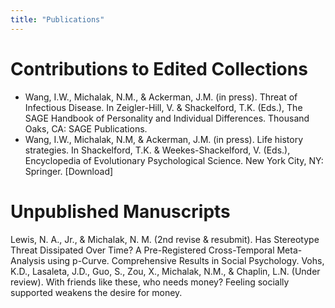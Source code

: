 ```yaml
---
title: "Publications"
---
```


# Contributions to Edited Collections
* Wang, I.W., Michalak, N.M., & Ackerman, J.M. (in press). Threat of Infectious Disease. In Zeigler-Hill, V. & Shackelford, T.K. (Eds.), The SAGE Handbook of Personality and Individual Differences. Thousand Oaks, CA: SAGE Publications.
* Wang, I.W., Michalak, N.M, & Ackerman, J.M. (in press). Life history strategies. In Shackelford, T.K. & Weekes-Shackelford, V. (Eds.), Encyclopedia of Evolutionary Psychological Science. New York City, NY: Springer. [Download]

# Unpublished Manuscripts
Lewis, N. A., Jr., & Michalak, N. M. (2nd revise & resubmit). Has Stereotype Threat Dissipated Over Time? A Pre-Registered Cross-Temporal Meta-Analysis using p-Curve. Comprehensive Results in Social Psychology.
Vohs, K.D., Lasaleta, J.D., Guo, S., Zou, X., Michalak, N.M., & Chaplin, L.N. (Under review). With friends like these, who needs money? Feeling socially supported weakens the desire for money.